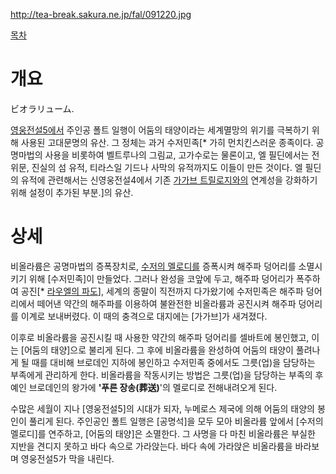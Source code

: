 http://tea-break.sakura.ne.jp/fal/091220.jpg

[[목차]]
= 개요 =
ビオラリューム.

[[영웅전설5]]에서 주인공 폴트 일행이 어둠의 태양이라는 세계멸망의 위기를 극복하기 위해 사용된 고대문명의 유산. 그 정체는 과거 수저민족[* 가히 먼치킨스러운 종족이다. 공명마법의 사용을 비롯하여 벨트루나의 그림교, 고가수로는 물론이고, 엘 필딘에서는 전위문, 진실의 섬 유적, 티라스일 기드나 사막의 유적까지도 이들이 만든 것이다. 엘 필딘의 유적에 관련해서는 신영웅전설4에서 기존 [[가가브 트릴로지]]와의 연계성을 강화하기 위해 설정이 추가된 부분.]의 유산.

= 상세 =
비올라륨은 공명마법의 증폭장치로, [[수저의 멜로디]]를 증폭시켜 해주파 덩어리를 소멸시키기 위해 [수저민족]이 만들었다. 그러나 완성을 코앞에 두고, 해주파 덩어리가 폭주하여 공진[* [[라우엘의 파도]]], 세계의 종말이 직전까지 다가왔기에 수저민족은 해주파 덩어리에서 떼어낸 약간의 해주파를 이용하여 불완전한 비올라륨과 공진시켜 해주파 덩어리를 이계로 보내버렸다. 이 때의 충격으로 대지에는 [가가브]가 새겨졌다.

이후로 비올라륨을 공진시킬 때 사용한 약간의 해주파 덩어리를 셀바트에 봉인했고, 이는 [어둠의 태양]으로 불리게 된다. 그 후에 비올라륨을 완성하여 어둠의 태양이 풀려나게 될 때를 대비해 브로데인 지하에 봉인하고 수저민족 중에서도 그릇(업)을 담당하는 부족에게 관리하게 한다. 비올라륨을 작동시키는 방법은 그릇(업)을 담당하는 부족의 후예인 브로데인의 왕가에 ''''푸른 장송(葬送)''''의 멜로디로 전해내려오게 된다.

수많은 세월이 지나 [영웅전설5]의 시대가 되자, 누메로스 제국에 의해 어둠의 태양의 봉인이 풀리게 된다. 주인공인 폴트 일행은 [공명석]을 모두 모아 비올라륨 앞에서 [수저의 멜로디]를 연주하고, [어둠의 태양]은 소멸한다. 그 사명을 다 마친 비올라륨은 부실한 지반을 견디지 못하고 바다 속으로 가라앉는다. 바다 속에 가라앉은 비올라륨을 바라보며 영웅전설5가 막을 내린다.
